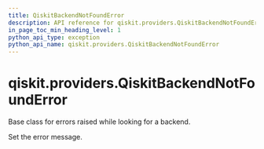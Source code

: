 ```yaml
---
title: QiskitBackendNotFoundError
description: API reference for qiskit.providers.QiskitBackendNotFoundError
in_page_toc_min_heading_level: 1
python_api_type: exception
python_api_name: qiskit.providers.QiskitBackendNotFoundError
---
```


# qiskit.providers.QiskitBackendNotFoundError

<Class id="qiskit.providers.QiskitBackendNotFoundError" github="https://github.com/qiskit/qiskit/tree/stable/0.22/qiskit/providers/exceptions.py" signature="QiskitBackendNotFoundError(*message)">
  Base class for errors raised while looking for a backend.

  Set the error message.
</Class>

